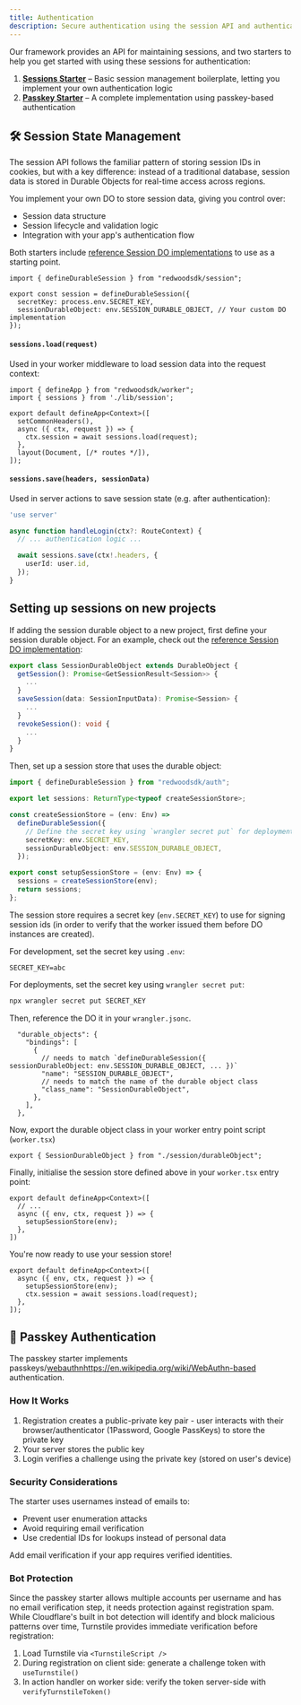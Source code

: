 ```yaml
---
title: Authentication
description: Secure authentication using the session API and authentication starters.
---
```


Our framework provides an API for maintaining sessions, and two starters to help you get started with using these sessions for authentication:

1. **[Sessions Starter](https://github.com/redwoodjs/sdk/blob/main/starters/sessions/README.md)** – Basic session management boilerplate, letting you implement your own authentication logic
2. **[Passkey Starter](https://github.com/redwoodjs/sdk/blob/main/starters/passkey-auth/README.md)** – A complete implementation using passkey-based authentication

## 🛠 Session State Management

The session API follows the familiar pattern of storing session IDs in cookies, but with a key difference: instead of a traditional database, session data is stored in Durable Objects for real-time access across regions.

You implement your own DO to store session data, giving you control over:

- Session data structure
- Session lifecycle and validation logic
- Integration with your app's authentication flow

Both starters include [reference Session DO implementations](https://github.com/redwoodjs/sdk/blob/main/starters/sessions/src/session/durableObject.ts) to use as a starting point.

```tsx
import { defineDurableSession } from "redwoodsdk/session";

export const session = defineDurableSession({
  secretKey: process.env.SECRET_KEY,
  sessionDurableObject: env.SESSION_DURABLE_OBJECT, // Your custom DO implementation
});
```

#### `sessions.load(request)`

Used in your worker middleware to load session data into the request context:

```tsx:worker.tsx
import { defineApp } from "redwoodsdk/worker";
import { sessions } from './lib/session';

export default defineApp<Context>([
  setCommonHeaders(),
  async ({ ctx, request }) => {
    ctx.session = await sessions.load(request);
  },
  layout(Document, [/* routes */]),
]);
```

#### `sessions.save(headers, sessionData)`

Used in server actions to save session state (e.g. after authentication):

```tsx:app/auth/actions.ts
'use server'

async function handleLogin(ctx?: RouteContext) {
  // ... authentication logic ...

  await sessions.save(ctx!.headers, {
    userId: user.id,
  });
}
```

## Setting up sessions on new projects

If adding the session durable object to a new project, first define your session durable object. For an example, check out the [reference Session DO implementation](https://github.com/redwoodjs/sdk/blob/main/starters/sessions/src/session/durableObject.ts):

```ts:session/durableObject.ts
export class SessionDurableObject extends DurableObject {
  getSession(): Promise<GetSessionResult<Session>> {
    ...
  }
  saveSession(data: SessionInputData): Promise<Session> {
    ...
  }
  revokeSession(): void {
    ...
  }
}
```

Then, set up a session store that uses the durable object:

```session/store.ts
import { defineDurableSession } from "redwoodsdk/auth";

export let sessions: ReturnType<typeof createSessionStore>;

const createSessionStore = (env: Env) =>
  defineDurableSession({
    // Define the secret key using `wrangler secret put` for deployments, and `.env` for development
    secretKey: env.SECRET_KEY,
    sessionDurableObject: env.SESSION_DURABLE_OBJECT,
  });

export const setupSessionStore = (env: Env) => {
  sessions = createSessionStore(env);
  return sessions;
};
```

The session store requires a secret key (`env.SECRET_KEY`) to use for signing session ids (in order to verify that the worker issued them before DO instances are created).

For development, set the secret key using `.env`:

```env:.env
SECRET_KEY=abc
```

For deployments, set the secret key using `wrangler secret put`:

```bash
npx wrangler secret put SECRET_KEY
```

Then, reference the DO it in your `wrangler.jsonc`.

```json:wrangler.jsonc
  "durable_objects": {
    "bindings": [
      {
        // needs to match `defineDurableSession({ sessionDurableObject: env.SESSION_DURABLE_OBJECT, ... })`
        "name": "SESSION_DURABLE_OBJECT",
        // needs to match the name of the durable object class
        "class_name": "SessionDurableObject",
      },
    ],
  },
```

Now, export the durable object class in your worker entry point script (`worker.tsx`)

```tsx:worker.tsx
export { SessionDurableObject } from "./session/durableObject";
```

Finally, initialise the session store defined above in your `worker.tsx` entry point:

```tsx:worker.tsx
export default defineApp<Context>([
  // ...
  async ({ env, ctx, request }) => {
    setupSessionStore(env);
  },
])
```

You're now ready to use your session store!

```
export default defineApp<Context>([
  async ({ env, ctx, request }) => {
    setupSessionStore(env);
    ctx.session = await sessions.load(request);
  },
]);
```

## 🔑 Passkey Authentication

The passkey starter implements passkeys/[webauthn]()https://en.wikipedia.org/wiki/WebAuthn-based authentication.

### **How It Works**

1. Registration creates a public-private key pair - user interacts with their browser/authenticator (1Password, Google PassKeys) to store the private key
2. Your server stores the public key
3. Login verifies a challenge using the private key (stored on user's device)

### **Security Considerations**

The starter uses usernames instead of emails to:

- Prevent user enumeration attacks
- Avoid requiring email verification
- Use credential IDs for lookups instead of personal data

Add email verification if your app requires verified identities.

### **Bot Protection**

Since the passkey starter allows multiple accounts per username and has no email verification step, it needs protection against registration spam. While Cloudflare's built in bot detection will identify and block malicious patterns over time, Turnstile provides immediate verification before registration:

1. Load Turnstile via `<TurnstileScript />`
2. During registration on client side: generate a challenge token with `useTurnstile()`
3. In action handler on worker side: verify the token server-side with `verifyTurnstileToken()`

